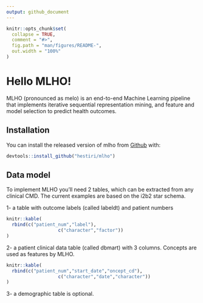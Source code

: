 ```yaml
---
output: github_document
---
```


<!-- README.md is generated from README.Rmd. Please edit that file -->

```r
knitr::opts_chunk$set(
  collapse = TRUE,
  comment = "#>",
  fig.path = "man/figures/README-",
  out.width = "100%"
)
```

# Hello MLHO!

<!-- badges: start -->
<!-- badges: end -->

MLHO (pronounced as melo) is an end-to-end Machine Learning pipeline that implements iterative sequential representation mining, and feature and model selection to predict health outcomes.


## Installation

You can install the released version of mlho from [Github](https://https://github.com/hestiri/mlho) with:

``` r
devtools::install_github("hestiri/mlho")
```

## Data model

To implement MLHO you'll need 2 tables, which can be extracted from any clinical CMD. The current examples are based on the i2b2 star schema.

1-  a table with outcome labels (called labeldt) and patient numbers
```r
knitr::kable(
  rbind(c("patient_num","label"),
                   c("character","factor"))
)
```



2- a patient clinical data table (called dbmart) with 3 columns. Concepts are used as features by MLHO.

```r
knitr::kable(
  rbind(c("patient_num","start_date","oncept_cd"),
                   c("character","date","character"))
)
```

3- a demographic table is optional.



